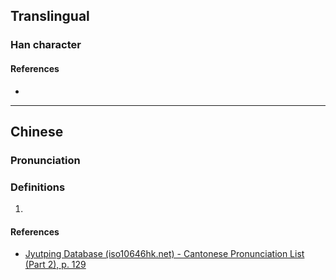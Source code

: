 {{character info/new}}
==Translingual==

===Han character===
{{Han char|rn=75|rad=木|as=08|sn=12|four=47947|canj=DBSE|ids=⿰木服}}

====References====
* {{Han ref|kx=0534.190|dkj=14982|hdz=21235.110|uh=68F4|ud=26868|bh=D9D2|bd=55762}}

----

==Chinese==
{{zh-forms}}

===Pronunciation===
{{zh-pron
|m=fú
|m-s=
|dg=
|c=fuk6
|c-t=
|g=
|h=pfs=
|j=
|mb=
|md=
|mn=
|mn-t=
|w=
|x=
|mc=y
|oc=y
|cat=n
}}

===Definitions===
{{zh-hanzi}}

# {{rfdef|lang=zh}}

====References====
* [http://www.iso10646hk.net/jp/document/download.jsp Jyutping Database (iso10646hk.net) - Cantonese Pronunciation List (Part 2), p. 129]